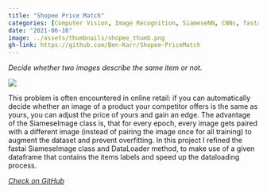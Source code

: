 ```yaml
---
title: "Shopee Price Match"
categories: [Computer Vision, Image Recognition, SiameseNN, CNNs, fastai, torch, Competition]
date: "2021-06-16"
image: ../assets/thumbnails/shopee_thumb.png
gh-link: https://github.com/Ben-Karr/Shopee-PriceMatch
---
```

::::: {.content-frame}
_Decide whether two images describe the same item or not._

[![](../assets/shopee_example.png)]({{< meta gh-link >}})

 This problem is often encountered in online retail: if you can automatically decide whether an image of a product your competitor offers is the same as yours, you can adjust the price of yours and gain an edge. The advantage of the SiameseImage class is, that for every epoch, every image gets paired with a different image (instead of pairing the image once for all training) to augment the dataset and prevent overfitting. In this project I refined the fastai SiameseImage class and DataLoader method, to make use of a given dataframe that contains the items labels and speed up the dataloading process.
 
:::::

<div class="gh-footer">
<i class="bi bi-github">
<a href="{{< meta gh-link >}}" class="gh-link">
Check on GitHub
</a>
</i>
</div>